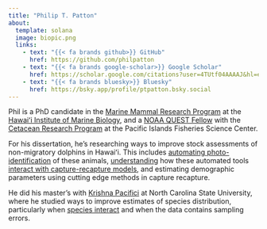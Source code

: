 ```yaml
---
title: "Philip T. Patton"
about:
  template: solana
  image: biopic.png
  links:
    - text: "{{< fa brands github>}} GitHub"
      href: https://github.com/philpatton
    - text: "{{< fa brands google-scholar>}} Google Scholar"
      href: https://scholar.google.com/citations?user=4TUtf04AAAAJ&hl=en&oi=ao
    - text: "{{< fa brands bluesky>}} Bluesky"
      href: https://bsky.app/profile/ptpatton.bsky.social
---
```


Phil is a PhD candidate in the [Marine Mammal Research Program](https://www.mmrphawaii.org) at the [Hawaiʻi Institute of Marine Biology](https://www.himb.hawaii.edu), and a [NOAA QUEST Fellow](https://www.fisheries.noaa.gov/content/quantitative-ecology-and-socioeconomics-training-quest-program) with the [Cetacean Research Program](https://www.fisheries.noaa.gov/pacific-islands/science-data/whale-and-dolphin-surveys-pacific-islands) at the Pacific Islands Fisheries Science Center.

For his dissertation, he's researching ways to improve stock assessments of non-migratory dolphins in Hawaiʻi. This includes [automating photo-identification](https://besjournals.onlinelibrary.wiley.com/doi/full/10.1111/2041-210X.14167) of these animals, [understanding](mbc-pres.html) how these automated tools [interact with capture-recapture models](https://conbio.onlinelibrary.wiley.com/doi/10.1111/cobi.14436), and estimating demographic parameters using cutting edge methods in capture recapture.

He did his master's with [Krishna Pacifici](https://cnr.ncsu.edu/directory/krishna-pacifici/) at North Carolina State University, where he studied ways to improve estimates of species distribution, particularly when [species interact](https://link.springer.com/article/10.1007/s10530-022-02825-3) and when the data contains sampling errors.